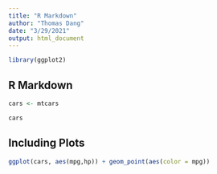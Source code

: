 ```yaml
---
title: "R Markdown"
author: "Thomas Dang"
date: "3/29/2021"
output: html_document
---
```


```r

library(ggplot2)
```

## R Markdown


```r
cars <- mtcars

cars

```

## Including Plots

```r

ggplot(cars, aes(mpg,hp)) + geom_point(aes(color = mpg))
```


